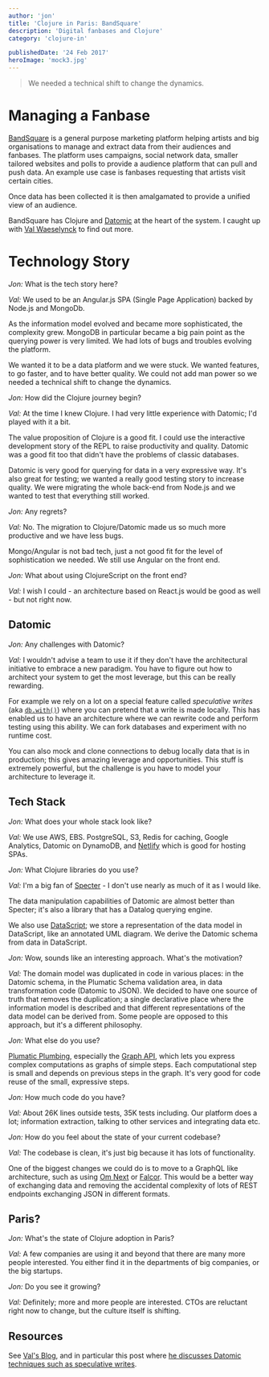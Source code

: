 ```yaml
---
author: 'jon'
title: 'Clojure in Paris: BandSquare'
description: 'Digital fanbases and Clojure'
category: 'clojure-in'

publishedDate: '24 Feb 2017'
heroImage: 'mock3.jpg'
---
```


> We needed a technical shift to change the dynamics.

# Managing a Fanbase

[BandSquare](https://www.bandsquare.com/) is a general purpose marketing
platform helping artists and big organisations to manage and extract
data from their audiences and fanbases. The platform uses campaigns,
social network data, smaller tailored websites and polls to provide a
audience platform that can pull and push data. An example use case is
fanbases requesting that artists visit certain cities.

Once data has been collected it is then amalgamated to provide a unified
view of an audience.

BandSquare has Clojure and [Datomic](http://www.datomic.com/) at the
heart of the system. I caught up with [Val
Waeselynck](https://twitter.com/val_waeselynck) to find out more.

# Technology Story

_Jon:_ What is the tech story here?

_Val:_ We used to be an Angular.js SPA (Single Page Application) backed
by Node.js and MongoDb.

As the information model evolved and became more sophisticated, the
complexity grew. MongoDB in particular became a big pain point as the
querying power is very limited. We had lots of bugs and troubles
evolving the platform.

We wanted it to be a data platform and we were stuck. We wanted
features, to go faster, and to have better quality. We could not add man
power so we needed a technical shift to change the dynamics.

_Jon:_ How did the Clojure journey begin?

_Val:_ At the time I knew Clojure. I had very little experience with
Datomic; I'd played with it a bit.

The value proposition of Clojure is a good fit. I could use the
interactive development story of the REPL to raise productivity and
quality. Datomic was a good fit too that didn't have the problems of
classic databases.

Datomic is very good for querying for data in a very expressive way.
It's also great for testing; we wanted a really good testing story to
increase quality. We were migrating the whole back-end from Node.js and
we wanted to test that everything still worked.

_Jon:_ Any regrets?

_Val:_ No. The migration to Clojure/Datomic made us so much more
productive and we have less bugs.

Mongo/Angular is not bad tech, just a not good fit for the level of
sophistication we needed. We still use Angular on the front end.

_Jon:_ What about using ClojureScript on the front end?

_Val:_ I wish I could - an architecture based on React.js would be good
as well - but not right now.

## Datomic

_Jon:_ Any challenges with Datomic?

_Val:_ I wouldn't advise a team to use it if they don't have the
architectural initiative to embrace a new paradigm. You have to figure
out how to architect your system to get the most leverage, but this can
be really rewarding.

For example we rely on a lot on a special feature called _speculative
writes_ (aka
[`db.with()`](http://docs.datomic.com/clojure/#datomic.api/with)) where
you can pretend that a write is made locally. This has enabled us to
have an architecture where we can rewrite code and perform testing using
this ability. We can fork databases and experiment with no runtime cost.

You can also mock and clone connections to debug locally data that is in
production; this gives amazing leverage and opportunities. This stuff is
extremely powerful, but the challenge is you have to model your
architecture to leverage it.

## Tech Stack

_Jon:_ What does your whole stack look like?

_Val:_ We use AWS, EBS. PostgreSQL, S3, Redis for caching, Google
Analytics, Datomic on DynamoDB, and [Netlify](https://www.netlify.com)
which is good for hosting SPAs.

_Jon:_ What Clojure libraries do you use?

_Val:_ I'm a big fan of
[Specter](https://github.com/nathanmarz/specter) - I don't use nearly as
much of it as I would like.

The data manipulation capabilities of Datomic are almost better than
Specter; it's also a library that has a Datalog querying engine.

We also use [DataScript](https://github.com/tonsky/datascript); we store
a representation of the data model in DataScript, like an annotated UML
diagram. We derive the Datomic schema from data in DataScript.

_Jon:_ Wow, sounds like an interesting approach. What's the motivation?

_Val:_ The domain model was duplicated in code in various places: in the
Datomic schema, in the Plumatic Schema validation area, in data
transformation code (Datomic to JSON). We decided to have one source of
truth that removes the duplication; a single declarative place where the
information model is described and that different representations of the
data model can be derived from. Some people are opposed to this
approach, but it's a different philosophy.

_Jon:_ What else do you use?

[Plumatic Plumbing](https://github.com/plumatic/plumbing), especially
the [Graph
API](https://github.com/plumatic/plumbing#graph-the-functional-swiss-army-knife),
which lets you express complex computations as graphs of simple steps.
Each computational step is small and depends on previous steps in the
graph. It's very good for code reuse of the small, expressive steps.

_Jon:_ How much code do you have?

_Val:_ About 26K lines outside tests, 35K tests including. Our platform
does a lot; information extraction, talking to other services and
integrating data etc.

_Jon:_ How do you feel about the state of your current codebase?

_Val:_ The codebase is clean, it's just big because it has lots of
functionality.

One of the biggest changes we could do is to move to a GraphQL like
architecture, such as using [Om Next](https://github.com/omcljs/) or
[Falcor](http://netflix.github.io/falcor/). This would be a better way
of exchanging data and removing the accidental complexity of lots of
REST endpoints exchanging JSON in different formats.

## Paris?

_Jon:_ What's the state of Clojure adoption in Paris?

_Val:_ A few companies are using it and beyond that there are many more
people interested. You either find it in the departments of big
companies, or the big startups.

_Jon:_ Do you see it growing?

_Val:_ Definitely; more and more people are interested. CTOs are
reluctant right now to change, but the culture itself is shifting.

## Resources

See [Val's Blog](http://vvvvalvalval.github.io/), and in particular this
post where [he discusses Datomic techniques such as speculative
writes](http://vvvvalvalval.github.io/posts/2016-07-24-datomic-web-app-a-practical-guide.html).
